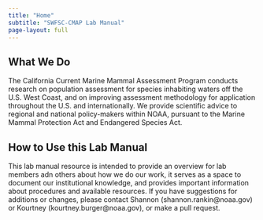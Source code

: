 ```yaml
---
title: "Home"
subtitle: "SWFSC-CMAP Lab Manual"
page-layout: full
---
```


## What We Do
The California Current Marine Mammal Assessment Program conducts research on population assessment for species inhabiting waters off the U.S. West Coast, and on improving assessment methodology for application throughout the U.S. and internationally. We provide scientific advice to regional and national policy-makers within NOAA, pursuant to the Marine Mammal Protection Act and Endangered Species Act.  


## How to Use this Lab Manual

This lab manual resource is intended to provide an overview for lab members adn others about how we do our work, it serves as a space to document our institutional knowledge, and provides important information about procedures and available resources. If you have suggestions for additions or changes, please contact Shannon (shannon.rankin@noaa.gov) or Kourtney (kourtney.burger@noaa.gov), or make a pull request.


